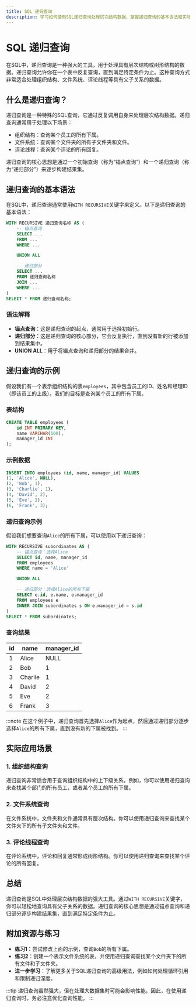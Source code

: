 ```yaml
---
title: SQL 递归查询
description: 学习如何使用SQL递归查询处理层次结构数据，掌握递归查询的基本语法和实际应用场景。
---
```


# SQL 递归查询

在SQL中，递归查询是一种强大的工具，用于处理具有层次结构或树形结构的数据。递归查询允许你在一个表中反复查询，直到满足特定条件为止。这种查询方式非常适合处理组织结构、文件系统、评论线程等具有父子关系的数据。

## 什么是递归查询？

递归查询是一种特殊的SQL查询，它通过反复调用自身来处理层次结构数据。递归查询通常用于处理以下场景：

- 组织结构：查询某个员工的所有下属。
- 文件系统：查询某个文件夹的所有子文件夹和文件。
- 评论线程：查询某个评论的所有回复。

递归查询的核心思想是通过一个初始查询（称为“锚点查询”）和一个递归查询（称为“递归部分”）来逐步构建结果集。

## 递归查询的基本语法

在SQL中，递归查询通常使用`WITH RECURSIVE`关键字来定义。以下是递归查询的基本语法：

```sql
WITH RECURSIVE 递归查询名称 AS (
    -- 锚点查询
    SELECT ...
    FROM ...
    WHERE ...

    UNION ALL

    -- 递归部分
    SELECT ...
    FROM 递归查询名称
    JOIN ...
    WHERE ...
)
SELECT * FROM 递归查询名称;
```

### 语法解释

- **锚点查询**：这是递归查询的起点，通常用于选择初始行。
- **递归部分**：这是递归查询的核心部分，它会反复执行，直到没有新的行被添加到结果集中。
- **UNION ALL**：用于将锚点查询和递归部分的结果合并。

## 递归查询的示例

假设我们有一个表示组织结构的表`employees`，其中包含员工的ID、姓名和经理ID（即该员工的上级）。我们的目标是查询某个员工的所有下属。

### 表结构

```sql
CREATE TABLE employees (
    id INT PRIMARY KEY,
    name VARCHAR(100),
    manager_id INT
);
```

### 示例数据

```sql
INSERT INTO employees (id, name, manager_id) VALUES
(1, 'Alice', NULL),
(2, 'Bob', 1),
(3, 'Charlie', 1),
(4, 'David', 2),
(5, 'Eve', 2),
(6, 'Frank', 3);
```

### 递归查询示例

假设我们想要查询`Alice`的所有下属，可以使用以下递归查询：

```sql
WITH RECURSIVE subordinates AS (
    -- 锚点查询：选择Alice
    SELECT id, name, manager_id
    FROM employees
    WHERE name = 'Alice'

    UNION ALL

    -- 递归部分：选择Alice的所有下属
    SELECT e.id, e.name, e.manager_id
    FROM employees e
    INNER JOIN subordinates s ON e.manager_id = s.id
)
SELECT * FROM subordinates;
```

### 查询结果

| id  | name    | manager_id |
|-----|---------|------------|
| 1   | Alice   | NULL       |
| 2   | Bob     | 1          |
| 3   | Charlie | 1          |
| 4   | David   | 2          |
| 5   | Eve     | 2          |
| 6   | Frank   | 3          |

:::note
在这个例子中，递归查询首先选择`Alice`作为起点，然后通过递归部分逐步选择`Alice`的所有下属，直到没有新的下属被找到。
:::

## 实际应用场景

### 1. 组织结构查询

递归查询非常适合用于查询组织结构中的上下级关系。例如，你可以使用递归查询来查找某个部门的所有员工，或者某个员工的所有下属。

### 2. 文件系统查询

在文件系统中，文件夹和文件通常具有层次结构。你可以使用递归查询来查找某个文件夹下的所有子文件夹和文件。

### 3. 评论线程查询

在评论系统中，评论和回复通常形成树形结构。你可以使用递归查询来查找某个评论的所有回复。

## 总结

递归查询是SQL中处理层次结构数据的强大工具。通过`WITH RECURSIVE`关键字，你可以轻松地查询具有父子关系的数据。递归查询的核心思想是通过锚点查询和递归部分逐步构建结果集，直到满足特定条件为止。

## 附加资源与练习

- **练习1**：尝试修改上面的示例，查询`Bob`的所有下属。
- **练习2**：创建一个表示文件系统的表，并使用递归查询查找某个文件夹下的所有文件和子文件夹。
- **进一步学习**：了解更多关于SQL递归查询的高级用法，例如如何处理循环引用和限制递归深度。

:::tip
递归查询虽然强大，但在处理大数据集时可能会影响性能。因此，在使用递归查询时，务必注意优化查询性能。
:::